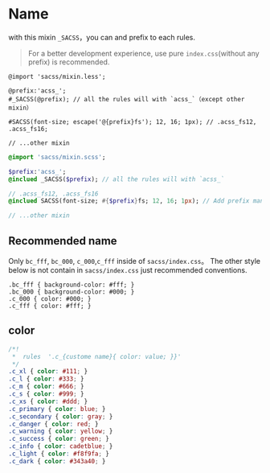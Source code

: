 # Name

with this mixin `_SACSS`，you can and prefix to each rules.

> For a better development experience, use pure `index.css`(without any prefix) is recommended.

```less
@import 'sacss/mixin.less';

@prefix:'acss_';
#_SACSS(@prefix); // all the rules will with `acss_`（except other mixin）

#SACSS(font-size; escape('@{prefix}fs'); 12, 16; 1px); // .acss_fs12, .acss_fs16;

// ...other mixin
```

```sass
@import 'sacss/mixin.scss';

$prefix:'acss_';
@inclued _SACSS($prefix); // all the rules will with `acss_`

// .acss_fs12, .acss_fs16
@inclued SACSS(font-size; #{$prefix}fs; 12, 16; 1px); // Add prefix manually

// ...other mixin
```



## Recommended name

Only `bc_fff`, `bc_000`, `c_000`,`c_fff` inside of `sacss/index.css`。
The other style below is not contain in `sacss/index.css` just recommended conventions.

```
.bc_fff { background-color: #fff; }
.bc_000 { background-color: #000; }
.c_000 { color: #000; }
.c_fff { color: #fff; }
```

## color

```css
/*!
 *  rules  '.c_{custome name}{ color: value; }}'
 */
.c_xl { color: #111; }
.c_l { color: #333; }
.c_m { color: #666; }
.c_s { color: #999; }
.c_xs { color: #ddd; }
.c_primary { color: blue; }
.c_secondary { color: gray; }
.c_danger { color: red; }
.c_warning { color: yellow; }
.c_success { color: green; }
.c_info { color: cadetblue; }
.c_light { color: #f8f9fa; }
.c_dark { color: #343a40; }
```
